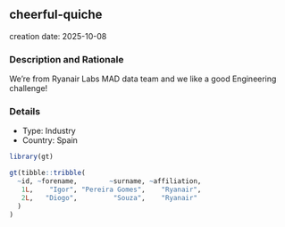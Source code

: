 
## cheerful-quiche
creation date: 2025-10-08


### Description and Rationale

We're from Ryanair Labs MAD data team and we like a good Engineering challenge!

### Details

* Type: Industry
* Country: Spain

```r
library(gt)

gt(tibble::tribble(
  ~id, ~forename,        ~surname, ~affiliation,
   1L,    "Igor", "Pereira Gomes",    "Ryanair",
   2L,   "Diogo",         "Souza",    "Ryanair"
  )
)
```
